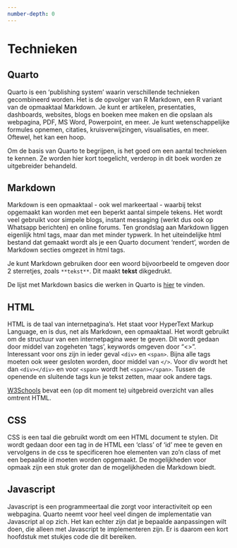 ```yaml
---
number-depth: 0
---
```



# Technieken {.unnumbered}
 
## Quarto

Quarto is een 'publishing system' waarin verschillende technieken gecombineerd worden. Het is de opvolger van R Markdown, een R variant van de opmaaktaal Markdown. Je kunt er artikelen, presentaties, dashboards, websites, blogs en boeken mee maken en die opslaan als webpagina, PDF, MS Word, Powerpoint, en meer. Je kunt wetenschappelijke formules opnemen, citaties, kruisverwijzingen, visualisaties, en meer. Oftewel, het kan een hoop. 

Om de basis van Quarto te begrijpen, is het goed om een aantal technieken te kennen. Ze worden hier kort toegelicht, verderop in dit boek worden ze uitgebreider behandeld.

## Markdown

Markdown is een opmaaktaal - ook wel markeertaal - waarbij tekst opgemaakt kan worden met een beperkt aantal simpele tekens. Het wordt veel gebruikt voor simpele blogs, instant messaging (werkt dus ook op Whatsapp berichten) en online forums. Ten grondslag aan Markdown liggen eigenlijk html tags, maar dan met minder typwerk. In het uiteindelijke html bestand dat gemaakt wordt als je een Quarto document 'rendert', worden de Markdown secties omgezet in html tags.

Je kunt Markdown gebruiken door een woord bijvoorbeeld te omgeven door 2 sterretjes, zoals `**tekst**`. Dit maakt **tekst** dikgedrukt. 

De lijst met Markdown basics die werken in Quarto is [hier](https://quarto.org/docs/authoring/markdown-basics.html) te vinden.

## HTML

HTML is de taal van internetpagina's. Het staat voor HyperText Markup Language, en is dus, net als Markdown, een opmaaktaal. Het wordt gebruikt om de structuur van een internetpagina weer te geven. Dit wordt gedaan door middel van zogeheten 'tags', keywords omgeven door "<>". Interessant voor ons zijn in ieder geval `<div>` en `<span>`. Bijna alle tags moeten ook weer gesloten worden, door middel van `</>`. Voor div wordt het dan `<div></div>` en voor `<span>` wordt het `<span></span>`. Tussen de openende en sluitende tags kun je tekst zetten, maar ook andere tags. 

[W3Schools](https://www.w3schools.com/html/default.asp) bevat een (op dit moment te) uitgebreid overzicht van alles omtrent HTML. 

## CSS

CSS is een taal die gebruikt wordt om een HTML document te stylen. Dit wordt gedaan door een tag in de HTML een 'class' of 'id' mee te geven en vervolgens in de css te specificeren hoe elementen van zo'n class of met een bepaalde id moeten worden opgemaakt. De mogelijkheden voor opmaak zijn een stuk groter dan de mogelijkheden die Markdown biedt.  

## Javascript

Javascript is een programmeertaal die zorgt voor interactiviteit op een webpagina. Quarto neemt voor heel veel dingen de implementatie van Javascript al op zich. Het kan echter zijn dat je bepaalde aanpassingen wilt doen, die alleen met Javascript te implementeren zijn. Er is daarom een kort hoofdstuk met stukjes code die dit bereiken.